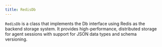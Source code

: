 ```yaml
---
title: RedisDb
---
```


`RedisDb` is a class that implements the Db interface using Redis as the backend storage system. It provides high-performance, distributed storage for agent sessions with support for JSON data types and schema versioning.

<Snippet file="db-redis-params.mdx" />